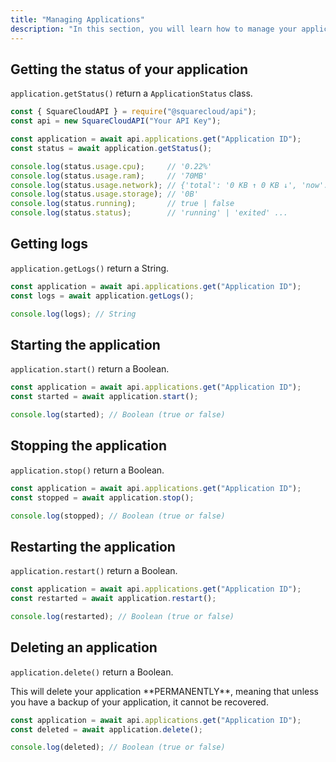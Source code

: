 ```yaml
---
title: "Managing Applications"
description: "In this section, you will learn how to manage your application using the available library. You can interact with your application in various ways, such as obtaining information about the application status, accessing logs, starting, stopping, and restarting the application, as well as managing files associated with it."
---
```


## Getting the status of your application

`application.getStatus()` return a `ApplicationStatus` class.

````javascript
const { SquareCloudAPI } = require("@squarecloud/api");
const api = new SquareCloudAPI("Your API Key");

const application = await api.applications.get("Application ID");
const status = await application.getStatus();

console.log(status.usage.cpu);     // '0.22%'
console.log(status.usage.ram);     // '70MB'
console.log(status.usage.network); // {'total': '0 KB ↑ 0 KB ↓', 'now': '0 KB ↑ 0 KB ↓'}
console.log(status.usage.storage); // '0B'
console.log(status.running);       // true | false
console.log(status.status);        // 'running' | 'exited' ...
````

## Getting logs

`application.getLogs()` return a String.

````javascript
const application = await api.applications.get("Application ID");
const logs = await application.getLogs();

console.log(logs); // String
````

## Starting the application

`application.start()` return a Boolean.

````javascript
const application = await api.applications.get("Application ID");
const started = await application.start();

console.log(started); // Boolean (true or false)
````

## Stopping the application

`application.stop()` return a Boolean.

````javascript
const application = await api.applications.get("Application ID");
const stopped = await application.stop();

console.log(stopped); // Boolean (true or false)
````

## Restarting the application

`application.restart()` return a Boolean.

````javascript
const application = await api.applications.get("Application ID");
const restarted = await application.restart();

console.log(restarted); // Boolean (true or false)
````

## Deleting an application

`application.delete()` return a Boolean.

<Warning>
    This will delete your application **PERMANENTLY**, meaning that unless you have a backup of your application, it cannot be recovered.
</Warning>

````javascript
const application = await api.applications.get("Application ID");
const deleted = await application.delete();

console.log(deleted); // Boolean (true or false)
````
